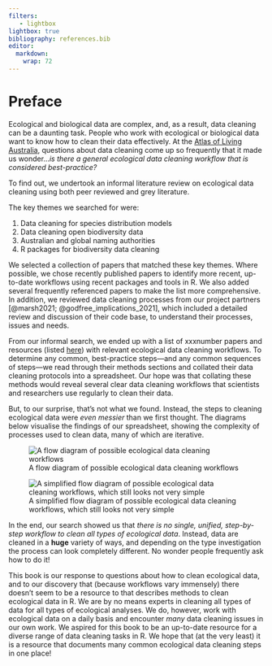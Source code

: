 ```yaml
---
filters:
   - lightbox
lightbox: true
bibliography: references.bib
editor: 
  markdown: 
    wrap: 72
---
```


# Preface {.unnumbered}

Ecological and biological data are complex, and, as a result, data
cleaning can be a daunting task. People who work with ecological or
biological data want to know how to clean their data effectively. At the
[Atlas of Living Australia](https://ala.org.au/), questions about data
cleaning come up so frequently that it made us wonder...*is there a
general ecological data cleaning workflow that is considered
best-practice?*

To find out, we undertook an informal literature review on ecological
data cleaning using both peer reviewed and grey literature.

The key themes we searched for were:

1.  Data cleaning for species distribution models
2.  Data cleaning open biodiversity data
3.  Australian and global naming authorities
4.  R packages for biodiversity data cleaning

We selected a collection of papers that matched these key themes. Where
possible, we chose recently published papers to identify more recent,
up-to-date workflows using recent packages and tools in R. We also added
several frequently referenced papers to make the list more
comprehensive. In addition, we reviewed data cleaning processes from our
project partners [@marsh2021; @godfree_implications_2021], which
included a detailed review and discussion of their code base, to
understand their processes, issues and needs.

From our informal search, we ended up with a list of xxxnumber papers
and resources (listed [here](LINK)) with relevant ecological data
cleaning workflows. To determine any common, best-practice steps—and any
common sequences of steps—we read through their methods sections and
collated their data cleaning protocols into a spreadsheet. Our hope was
that collating these methods would reveal several clear data cleaning
workflows that scientists and researchers use regularly to clean their
data.

```{=html}
<!--
All steps for acquiring and cleaning data were then looked at together
in order to understand what were essential steps, versus what was done
in certain use cases. We also investigated the order in which steps were
undertaken with the idea of developing a streamlined workflow. 
-->
```
But, to our surprise, that's not what we found. Instead, the steps to
cleaning ecological data were *even messier* than we first thought. The
diagrams below visualise the findings of our spreadsheet, showing the
complexity of processes used to clean data, many of which are iterative.

![A flow diagram of possible ecological data cleaning
workflows](images/complex_workflow.png)

![A simplified flow diagram of possible ecological data cleaning
workflows, which still looks not very
simple](images/simplified_workflow.png)

In the end, our search showed us that *there is no single, unified,
step-by-step workflow to clean all types of ecological data*. Instead,
data are cleaned in a **huge** variety of ways, and depending on the
type investigation the process can look completely different. No wonder
people frequently ask how to do it!

This book is our response to questions about how to clean ecological
data, and to our discovery that (because workflows vary immensely) there
doesn't seem to be a resource to that describes methods to clean
ecological data in R. We are by no means experts in cleaning all types
of data for all types of ecological analyses. We do, however, work with
ecological data on a daily basis and encounter *many* data cleaning
issues in our own work. We aspired for this book to be an up-to-date
resource for a diverse range of data cleaning tasks in R. We hope that
(at the very least) it is a resource that documents many common
ecological data cleaning steps in one place!
